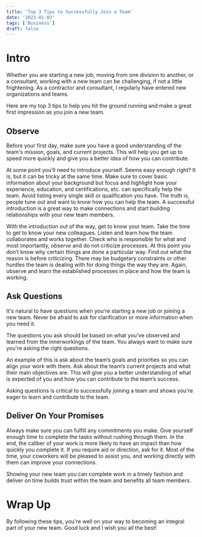 ```yaml
---
title: 'Top 3 Tips to Successfully Join a Team'
date: '2023-01-03'
tags: ['Business']
draft: false
---
```

# Intro
Whether you are starting a new job, moving from one division to another, or a consultant, working with a new team can be challenging, if not a little frightening. As a contractor and consultant, I regularly have entered new organizations and teams. 

Here are my top 3 tips to help you hit the ground running and make a great first impression as you join a new team.

## Observe

Before your first day, make sure you have a good understanding of the team's mission, goals, and current projects. This will help you get up to speed more quickly and give you a better idea of how you can contribute.

At some point you'll need to introduce yourself. Seems easy enough right? It is, but it can be tricky at the same time. Make sure to cover basic information about your background but focus and highlight how your experience, education, and certifications, etc. can specifically help the team. Avoid listing every single skill or qualification you have. The truth is, people tune out and want to know how you can help the team. A successful introduction is a great way to make connections and start building relationships with your new team members.

With the introduction out of the way, get to know your team. Take the time to get to know your new colleagues. Listen and learn how the team collaborates and works together. Check who is responsible  for what and most importantly, _observe_ and do not criticize processes. At this point you don’t know why certain things are done a particular way. Find out what the reason is before criticizing. There may be budgetary constraints or other hurdles the team is dealing with for doing things the way they are. Again, observe and learn the established processes in place and how the team is working.

## Ask Questions

 It's natural to have questions when you're starting a new job or joining a new team. Never be afraid to ask for clarification or more information when you need it. 

 The questions you ask should be based on what you've observed and learned from the innerworkings of the team. You always want to make sure you're asking the right questions. 
 
 An example of this is ask about the team’s goals and priorities so you can align your work with them. Ask about the team’s current projects and what their main objectives are. This will give you a better understanding of what is expected of you and how you can contribute to the team’s success.

Asking questions is critical to successfully joining a team and shows you're eager to learn and contribute to the team.

## Deliver On Your Promises

Always make sure you can fulfill any commitments you make. Give yourself enough time to complete the tasks without rushing through them. In the end, the caliber of your work is more likely to have an impact than how quickly you complete it. If you require aid or direction, ask for it. Most of the time, your coworkers will be pleased to assist you, and working directly with them can improve your connections.

Showing your new team you can complete work in a timely fashion and deliver on time builds trust within the team and benefits all team members. 

# Wrap Up
By following these tips, you're well on your way to becoming an integral part of your new team. Good luck and I wish you all the best! 